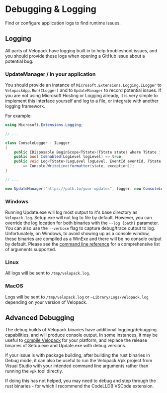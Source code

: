 # Debugging & Logging
<AppliesTo all />
Find or configure application logs to find runtime issues.

## Logging
All parts of Velopack have logging built in to help troubleshoot issues, and you should provide these logs when opening a GitHub issue about a potential bug.

### UpdateManager / In your application
You should provide an instance of `Microsoft.Extensions.Logging.ILogger` to `VelopackApp.Run(ILogger)` and to `UpdateManager` to record potential issues. If you are not using Microsoft Hosting or Logging already, it is very simple to implement this interface yourself and log to a file, or integrate with another logging framework. 

For example:
```cs
using Microsoft.Extensions.Logging;

// ...

class ConsoleLogger : ILogger
{
    public IDisposable BeginScope<TState>(TState state) where TState : notnull => null;
    public bool IsEnabled(LogLevel logLevel) => true;
    public void Log<TState>(LogLevel logLevel, EventId eventId, TState state, Exception exception, Func<TState, Exception, string> formatter)
        => Console.WriteLine(formatter(state, exception));
}

// ...

new UpdateManager("https://path.to/your-updates", logger: new ConsoleLogger());
```

### Windows
Running Update.exe will log most output to it's base directory as `Velopack.log`. Setup.exe will not log to file by default. However, you can override the log location for both binaries with the `--log {path}` parameter. You can also use the `--verbose` flag to capture debug/trace output to log. Unfortunately, on Windows, to avoid showing up as a console window, these binaries are compiled as a WinExe and there will be no console output by default.  Please see the [command line reference](cli.mdx) for a comprehensive list of arguments supported.

### Linux
All logs will be sent to `/tmp/velopack.log`.

### MacOS
Logs will be sent to `/tmp/velopack.log` or `~Library/Logs/velopack.log` depending on your version of Velopack.

## Advanced Debugging
The debug builds of Velopack binaries have additional logging/debugging capabilities, and will produce console output. In some instances, it may be useful to [compile Velopack](../contributing/compiling.mdx) for your platform, and replace the release binaries of Setup.exe and Update.exe with debug versions. 

If your issue is with package building, after building the rust binaries in Debug mode, it can also be useful to run the Velopack.Vpk project from Visual Studio with your intended command line arguments rather than running the `vpk` tool directly.

If doing this has not helped, you may need to debug and step through the rust binaries - for which I recommend the CodeLLDB VSCode extension.